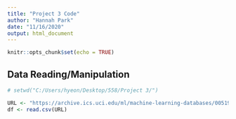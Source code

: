 ```yaml
---
title: "Project 3 Code"
author: "Hannah Park"
date: "11/16/2020"
output: html_document
---
```


```r
knitr::opts_chunk$set(echo = TRUE)
```

## Data Reading/Manipulation  
```r
# setwd("C:/Users/hyeon/Desktop/558/Project 3/")

URL <- "https://archive.ics.uci.edu/ml/machine-learning-databases/00519/heart_failure_clinical_records_dataset.csv"
df <- read.csv(URL)
```

